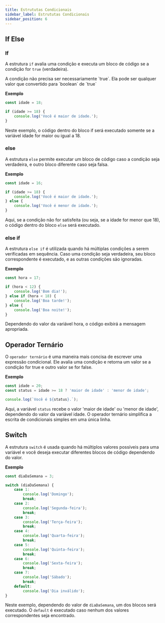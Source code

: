 ```yaml
---
title: Estrututas Condicionais
sidebar_label: Estrututas Condicionais
sidebar_position: 6
---
```




## If Else

### If

A estrutura `if` avalia uma condição e executa um bloco de código se a condição for `true` (verdadeira).

<Admonition>
  A condição não precisa ser necessariamente `true`. Ela pode ser qualquer valor que convertido para `boolean` de `true`
</Admonition>

**Exemplo**

```js
const idade = 18;

if (idade >= 18) {
    console.log('Você é maior de idade.');
}
```
Neste exemplo, o código dentro do bloco if será executado somente se a variável idade for maior ou igual a 18.

### else

A estrutura `else` permite executar um bloco de código caso a condição seja verdadeira, e outro bloco diferente caso seja falsa.

**Exemplo**

```js
const idade = 16;

if (idade >= 18) {
    console.log('Você é maior de idade.');
} else {
    console.log('Você é menor de idade.');
}

```
Aqui, se a condição não for satisfeita (ou seja, se a idade for menor que 18), o código dentro do bloco `else` será executado.

### else if

A estrutura `else if` é utilizada quando há múltiplas condições a serem verificadas em sequência. Caso uma condição seja verdadeira, seu bloco correspondente é executado, e as outras condições são ignoradas.

**Exemplo**

```js
const hora = 17;

if (hora < 12) {
    console.log('Bom dia!');
} else if (hora < 18) {
    console.log('Boa tarde!');
} else {
    console.log('Boa noite!');
}

```
Dependendo do valor da variável hora, o código exibirá a mensagem apropriada.

## Operador Ternário

O `operador ternário` é uma maneira mais concisa de escrever uma expressão condicional. Ele avalia uma condição e retorna um valor se a condição for true e outro valor se for false.

**Exemplo**

```js
const idade = 20;
const status = idade >= 18 ? 'maior de idade' : 'menor de idade';

console.log(`Você é ${status}.`);
```
Aqui, a variável `status` recebe o valor 'maior de idade' ou 'menor de idade', dependendo do valor da variável idade. O operador ternário simplifica a escrita de condicionais simples em uma única linha.

## Switch

A estrutura `switch` é usada quando há múltiplos valores possíveis para uma variável e você deseja executar diferentes blocos de código dependendo do valor.

**Exemplo**

```js
const diaDaSemana = 3;

switch (diaDaSemana) {
    case 1:
        console.log('Domingo');
        break;
    case 2:
        console.log('Segunda-feira');
        break;
    case 3:
        console.log('Terça-feira');
        break;
    case 4:
        console.log('Quarta-feira');
        break;
    case 5:
        console.log('Quinta-feira');
        break;
    case 6:
        console.log('Sexta-feira');
        break;
    case 7:
        console.log('Sábado');
        break;
    default:
        console.log('Dia inválido');
}

```
Neste exemplo, dependendo do valor de `diaDaSemana`, um dos blocos será executado. O `default` é executado caso nenhum dos valores correspondentes seja encontrado.
